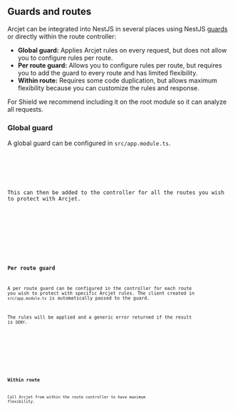 
## Guards and routes

Arcjet can be integrated into NestJS in several places using NestJS
[guards](https://docs.nestjs.com/guards) or directly within the route
controller:

- **Global guard:** Applies Arcjet rules on every request, but does not allow
  you to configure rules per route.
- **Per route guard:** Allows you to configure rules per route, but requires you
  to add the guard to every route and has limited flexibility.
- **Within route:** Requires some code duplication, but allows maximum
  flexibility because you can customize the rules and response.

For Shield we recommend including it on the root module so it can analyze all
requests.

### Global guard

A global guard can be configured in `src/app.module.ts`.

<SelectableContent client:load syncKey="language" frameworkSwitcher>
  <div slot="TS" slotIdx="1">
    <Code code={GlobalGuardTS} lang="ts" />
  </div>
</SelectableContent>

This can then be added to the controller for all the routes you wish to protect
with Arcjet.

<SelectableContent client:load syncKey="language" frameworkSwitcher>
  <div slot="TS" slotIdx="1">
    <Code code={GlobalGuardRouteTS} lang="ts" />
  </div>
</SelectableContent>

### Per route guard

A per route guard can be configured in the controller for each route you wish to
protect with specific Arcjet rules. The client created in `src/app.module.ts`
is automatically passed to the guard.

The rules will be applied and a generic error returned if the result is `DENY`.

<SelectableContent client:load syncKey="language" frameworkSwitcher>
  <div slot="TS" slotIdx="1">
    <Code code={PerRouteGuard} lang="ts" />
  </div>
</SelectableContent>

### Within route

Call Arcjet from within the route controller to have maximum flexibility.

<SelectableContent client:load syncKey="language" frameworkSwitcher>
  <div slot="TS" slotIdx="1">
    <Code code={WithinRoute} lang="ts" />
  </div>
</SelectableContent>
